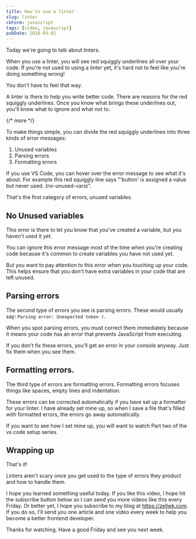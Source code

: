 ```yaml
---
title: How to use a linter
slug: linter
ckForm: javascript
tags: [video, javascript]
pubDate: 2018-03-02
---
```


Today we're going to talk about linters.

When you use a linter, you will see red squiggly underlines all over your code. If you're not used to using a linter yet, it's hard not to feel like you're doing something wrong!

You don't have to feel that way.

A linter is there to help you write better code. There are reasons for the red squiggly underlines. Once you know what brings these underlines out, you'll know what to ignore and what not to.

{/* more */}

<Youtube id='cUTWqapA0Ao' />

To make things simple, you can divide the red squiggly underlines into three kinds of error messages:

1. Unused variables
2. Parsing errors
3. Formatting errors

If you use VS Code, you can hover over the error message to see what it's about. For example this red squiggly line says "'button' is assigned a value but never used. (no-unused-vars)".

That's the first category of errors, unused variables.

## No Unused variables

This error is there to let you know that you've created a variable, but you haven't used it yet.

You can ignore this error message most of the time when you're creating code because it's common to create variables you have not used yet.

But you want to pay attention to this error when you touching up your code. This helps ensure that you don't have extra variables in your code that are left unused.

## Parsing errors

The second type of errors you see is parsing errors. These would usually say: `Parsing error: Unexpected token )`.

When you spot parsing errors, you must correct them immediately because it means your code has an error that prevents JavaScript from executing.

If you don't fix these errors, you'll get an error in your console anyway. Just fix them when you see them.

## Formatting errors.

The third type of errors are formatting errors. Formatting errors focuses things like spaces, empty lines and indentation.

These errors can be corrected automatically if you have set up a formatter for your linter. I have already set mine up, so when I save a file that's filled with formatted errors, the errors go away automatically.

If you want to see how I set mine up, you will want to watch Part two of the vs code setup series.

## Wrapping up

That's it!

Linters aren't scary once you get used to the type of errors they product and how to handle them.

I hope you learned something useful today. If you like this video, I hope hit the subscribe button below so I can send you more videos like this every Friday. Or better yet, I hope you subscribe to my blog at https://zellwk.com. If you do so, I'll send you one article and one video every week to help you become a better frontend developer.

Thanks for watching. Have a good Friday and see you next week.
